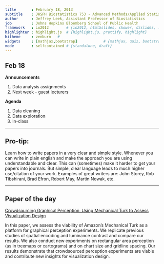 ```yaml
---
title       : February 18, 2013
subtitle    : JHSPH Biostatistics 753 - Advanced Methods/Applied Statistics
author      : Jeffrey Leek, Assistant Professor of Biostatistics 
job         : Johns Hopkins Bloomberg School of Public Health
framework   : io2012        # {io2012, html5slides, shower, dzslides, ...}
highlighter : highlight.js  # {highlight.js, prettify, highlight}
hitheme     : zenburn   # 
widgets     : [mathjax,bootstrap]            # {mathjax, quiz, bootstrap}
mode        : selfcontained # {standalone, draft}
---
```


## Feb 18

__Announcements__

1. Data analysis assignments
2. Next week - guest lecturers

__Agenda__

1. Data cleaning
2. Data exploration
3. In-class

---

## Pro-tip: 

Learn how to write papers in a very clear and simple style. Whenever you can write in plain english and make the approach you are using understandable and clear. This can (sometimes) make it harder to get your papers into journals. But simple, clear language leads to much higher use/citation of your work. Examples of great writers are: John Storey, Rob Tibshirani, Brad Efron, Robert May, Martin Nowak, etc.


---

## Paper of the day

[Crowdsourcing Graphical Perception: Using Mechanical
Turk to Assess Visualization Design](http://vis.stanford.edu/files/2010-MTurk-CHI.pdf)


In this paper, we assess the viability of Amazon’s Mechanical Turk as a platform for graphical perception experiments. We replicate previous studies of spatial encoding and luminance contrast and compare our results. We also conduct new experiments on rectangular area perception (as in treemaps or cartograms) and on chart size and gridline spacing. Our results demonstrate that crowdsourced perception experiments are viable and contribute new insights for visualization design.


